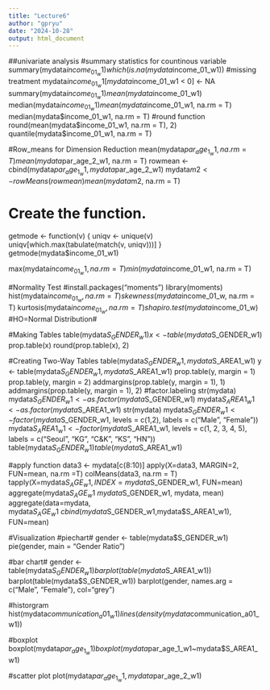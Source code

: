 ---
title: "Lecture6"
author: "gpryu"
date: "2024-10-28"
output: html_document
---

##univariate analysis
#summary statistics for countinous variable
summary(mydata$income_01_w1)
which(is.na(mydata$income_01_w1))
#missing treatment
mydata$income_01_w1[mydata$income_01_w1 < 0] <- NA
summary(mydata$income_01_w1)
mean(mydata$income_01_w1)
median(mydata$income_01_w1)
mean(mydata$income_01_w1, na.rm = T)
median(mydata$income_01_w1, na.rm = T)
#round function
round(mean(mydata$income_01_w1, na.rm = T), 2)
quantile(mydata$income_01_w1, na.rm = T)

#Row_means for Dimension Reduction
mean(mydata$par_age_1_w1, na.rm = T)
mean(mydata$par_age_2_w1, na.rm = T)
rowmean <- cbind(mydata$par_age_1_w1, mydata$par_age_2_w1)
mydata$m2 <- rowMeans(rowmean)
mean(mydata$m2, na.rm = T)

# Create the function.
getmode <- function(v) {
  uniqv <- unique(v)
  uniqv[which.max(tabulate(match(v, uniqv)))]
}
getmode(mydata$income_01_w1)

max(mydata$income_01_w1, na.rm = T)
min(mydata$income_01_w1, na.rm = T)

#Normality Test
#install.packages("moments")
library(moments)
hist(mydata$income_01_w, na.rm = T)
skewness(mydata$income_01_w, na.rm = T)
kurtosis(mydata$income_01_w, na.rm = T)
shapiro.test(mydata$income_01_w) #HO=Normal Distribution#

#Making Tables
table(mydata$S_GENDER_w1)
x <- table(mydata$S_GENDER_w1)
prop.table(x)
round(prop.table(x), 2)

#Creating Two-Way Tables
table(mydata$S_GENDER_w1, mydata$S_AREA1_w1)
y <- table(mydata$S_GENDER_w1, mydata$S_AREA1_w1)
prop.table(y, margin = 1)
prop.table(y, margin = 2)
addmargins(prop.table(y, margin = 1), 1)
addmargins(prop.table(y, margin = 1), 2)
#factor.labeling
str(mydata)
mydata$S_GENDER_w1 <- as.factor(mydata$S_GENDER_w1)
mydata$S_AREA1_w1 <- as.factor(mydata$S_AREA1_w1)
str(mydata)
mydata$S_GENDER_w1 <- factor(mydata$S_GENDER_w1,
                             levels = c(1,2),
                             labels = c("Male", "Female"))
mydata$S_AREA1_w1 <- factor(mydata$S_AREA1_w1,
                            levels = c(1, 2, 3, 4, 5),
                            labels = c("Seoul", "KG", "C&K", "KS", "HN"))
table(mydata$S_GENDER_w1)
table(mydata$S_AREA1_w1)

#apply function
data3 <- mydata[c(8:10)]
apply(X=data3, MARGIN=2, FUN=mean, na.rm =T)
colMeans(data3, na.rm = T)
tapply(X=mydata$S_AGE_w1, INDEX = mydata$S_GENDER_w1, FUN=mean)
aggregate(mydata$S_AGE_w1 ~ mydata$S_GENDER_w1, mydata, mean)
aggregate(data=mydata, mydata$S_AGE_w1 ~ cbind(mydata$S_GENDER_w1,mydata$S_AREA1_w1), FUN=mean)

#Visualization
#piechart#
gender <- table(mydata$S_GENDER_w1)
pie(gender, main = "Gender Ratio")

#bar chart#
gender <- table(mydata$S_GENDER_w1)
barplot(table(mydata$S_AREA1_w1))
barplot(table(mydata$S_GENDER_w1))
barplot(gender, names.arg = c("Male", "Female"), col="grey")

#historgram
hist(mydata$communication_a01_w1)
lines(density(mydata$communication_a01_w1))

#boxplot
boxplot(mydata$par_age_1_w1)
boxplot(mydata$par_age_1_w1~mydata$S_AREA1_w1)

#scatter plot
plot(mydata$par_age_1_w1, mydata$par_age_2_w1)
